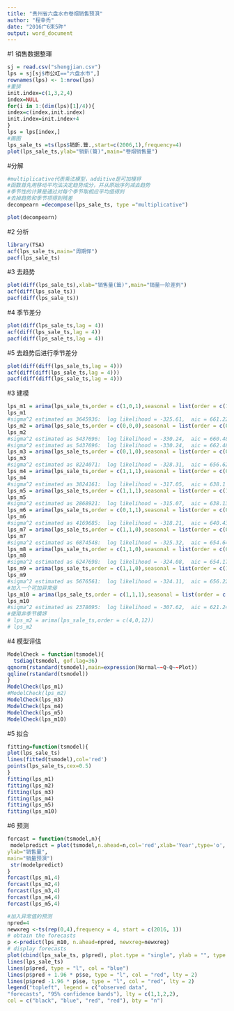 ```yaml
---
title: "贵州省六盘水市卷烟销售预浿"
author: "程幸禿"
date: "2016广6朿5旿"
output: word_document
---
```

#1 销售数据整琿
```r
sj = read.csv("shengjian.csv")
lps = sj[sj$市公叿=="六盘水市",]
rownames(lps) <- 1:nrow(lps)
#重排
init.index=c(1,3,2,4)
index=NULL
for(i in 1:(dim(lps)[1]/4)){
index=c(index,init.index)
init.index=init.index+4
}
lps = lps[index,]
#画图
lps_sale_ts =ts(lps$销釿.箿.,start=c(2006,1),frequency=4)
plot(lps_sale_ts,ylab="销釿(箿)",main="卷烟销售量")
```
#分解
```r
#multiplicative代表乘法模型，additive是可加模垿
#函数首先用移动平均法决定趋势成分，并从原始序列减去趋势
#季节性的计算是通过对每个季节取相应平均值得刿
#去掉趋势和季节项得到残差
decompearn =decompose(lps_sale_ts, type ="multiplicative")

plot(decompearn)
```

#2 分析
```r
library(TSA)
acf(lps_sale_ts,main="周期怿")
pacf(lps_sale_ts)
```

#3 去趋势
```r
plot(diff(lps_sale_ts),xlab="销售量(箿)",main="销量一阶差刿")
acf(diff(lps_sale_ts))
pacf(diff(lps_sale_ts))
```

#4 季节差分
```r
plot(diff(lps_sale_ts,lag = 4))
acf(diff(lps_sale_ts,lag = 4))
pacf(diff(lps_sale_ts,lag = 4))
```

#5 去趋势后进行季节差分
```r
plot(diff(diff(lps_sale_ts,lag = 4)))
acf(diff(diff(lps_sale_ts,lag = 4)))
pacf(diff(diff(lps_sale_ts,lag = 4)))
```

#3 建模
```r
lps_m1 = arima(lps_sale_ts,order = c(1,0,1),seasonal = list(order = c(1,1,1),period=4))
lps_m1
#sigma^2 estimated as 3645936:  log likelihood = -325.61,  aic = 661.22
lps_m2 = arima(lps_sale_ts,order = c(0,0,0),seasonal = list(order = c(0,1,0),period=4))
lps_m2
#sigma^2 estimated as 5437696:  log likelihood = -330.24,  aic = 660.48
#sigma^2 estimated as 5437696:  log likelihood = -330.24,  aic = 662.48
lps_m3 = arima(lps_sale_ts,order = c(0,1,0),seasonal = list(order = c(0,1,0),period=4))
lps_m3
#sigma^2 estimated as 8224071:  log likelihood = -328.31,  aic = 656.62
lps_m4 = arima(lps_sale_ts,order = c(1,1,1),seasonal = list(order = c(0,1,0),period=4))
lps_m4
#sigma^2 estimated as 3824161:  log likelihood = -317.05,  aic = 638.1
lps_m5 = arima(lps_sale_ts,order = c(1,1,1),seasonal = list(order = c(1,1,1),period=4))
lps_m5
#sigma^2 estimated as 2868921:  log likelihood = -315.07,  aic = 638.13
lps_m6 = arima(lps_sale_ts,order = c(0,1,1),seasonal = list(order = c(0,1,0),period=4))
lps_m6
#sigma^2 estimated as 4169685:  log likelihood = -318.21,  aic = 640.43
lps_m7 = arima(lps_sale_ts,order = c(1,1,0),seasonal = list(order = c(0,1,0),period=4))
lps_m7
#sigma^2 estimated as 6874548:  log likelihood = -325.32,  aic = 654.64
lps_m8 = arima(lps_sale_ts,order = c(1,1,0),seasonal = list(order = c(0,1,1),period=4))
lps_m8
#sigma^2 estimated as 6247698:  log likelihood = -324.08,  aic = 654.17
lps_m9 = arima(lps_sale_ts,order = c(1,1,0),seasonal = list(order = c(1,1,1),period=4))
lps_m9
#sigma^2 estimated as 5676561:  log likelihood = -324.11,  aic = 656.22
#加入一个可加异常倿
lps_m10 = arima(lps_sale_ts,order = c(1,1,1),seasonal = list(order = c(0,1,0),period=4),xreg = data.frame(t40=1*(seq(lps_sale_ts)==40)))
lps_m10
#sigma^2 estimated as 2378095:  log likelihood = -307.62,  aic = 621.24
#使用非季节模垿
# lps_m2 = arima(lps_sale_ts,order = c(4,0,12))
# lps_m2
```

#4 模型评估
```r
ModelCheck = function(tsmodel){
  tsdiag(tsmodel, gof.lag=36)
qqnorm(rstandard(tsmodel),main=expression(Normal~~Q-Q~~Plot))
qqline(rstandard(tsmodel))
}
ModelCheck(lps_m1)
#ModelCheck(lps_m2)
ModelCheck(lps_m3)
ModelCheck(lps_m4)
ModelCheck(lps_m5)
ModelCheck(lps_m10)
```


#5 拟合
```r
fitting=function(tsmodel){
plot(lps_sale_ts)
lines(fitted(tsmodel),col='red')
points(lps_sale_ts,cex=0.5)
}
fitting(lps_m1)
fitting(lps_m2)
fitting(lps_m3)
fitting(lps_m4)
fitting(lps_m5)
fitting(lps_m10)

```

#6 预测
```r
forcast = function(tsmodel,n){
 modelpredict = plot(tsmodel,n.ahead=n,col='red',xlab='Year',type='o',
ylab="销售量",
main="销量预浿")
 str(modelpredict)
}
forcast(lps_m1,4)
forcast(lps_m2,4)
forcast(lps_m3,4)
forcast(lps_m4,4)
forcast(lps_m5,4)
```

```r
#加入异常值的预测
npred=4
newxreg <-ts(rep(0,4),frequency = 4, start = c(2016, 1))
# obtain the forecasts
p <-predict(lps_m10, n.ahead=npred, newxreg=newxreg)
# display forecasts
plot(cbind(lps_sale_ts, p$pred), plot.type = "single", ylab = "", type = "n")
lines(lps_sale_ts)
lines(p$pred, type = "l", col = "blue")
lines(p$pred + 1.96 * p$se, type = "l", col = "red", lty = 2)
lines(p$pred -1.96 * p$se, type = "l", col = "red", lty = 2)
legend("topleft", legend = c("observed data",
"forecasts", "95% confidence bands"), lty = c(1,1,2,2),
col = c("black", "blue", "red", "red"), bty = "n")
```



